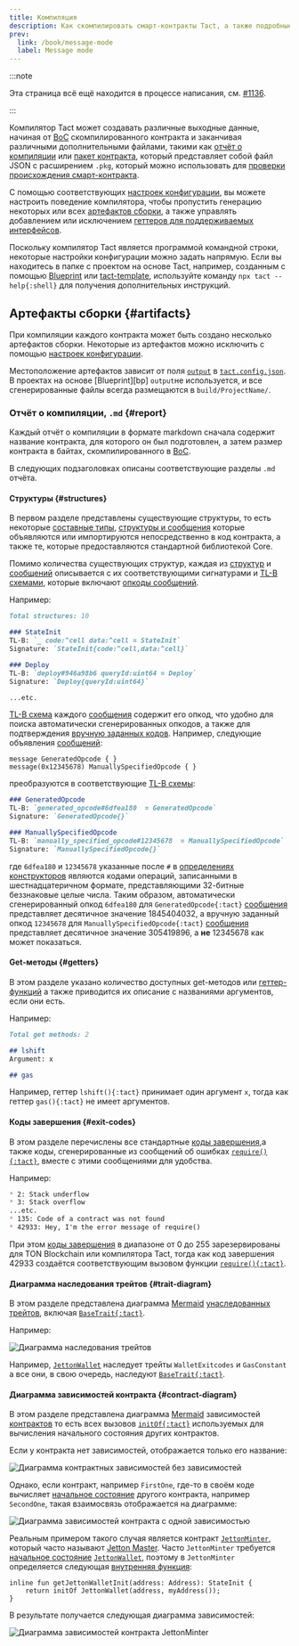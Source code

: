 ```yaml
---
title: Компиляция
description: Как скомпилировать смарт-контракты Tact, а также подробные сведения о предоставляемых артефактах сборки.
prev:
  link: /book/message-mode
  label: Message mode
---
```



:::note

  Эта страница всё ещё находится в процессе написания, см. [#1136](https://github.com/tact-lang/tact/issues/1136).

:::

Компилятор Tact может создавать различные выходные данные, начиная от [BoC](/book/cells#cells-boc) скомпилированного контракта и заканчивая различными дополнительными файлами, такими как [отчёт о компиляции](#report) или [пакет контракта](/ref/evolution/otp-006), который представляет собой файл JSON с расширением `.pkg`, который можно использовать для [проверки происхождения смарт-контракта](https://verifier.ton.org).

С помощью соответствующих [настроек конфигурации](/book/config), вы можете настроить поведение компилятора, чтобы пропустить генерацию некоторых или всех [артефактов сборки](#artifacts), а также управлять добавлением или исключением [геттеров для поддерживаемых интерфейсов](/book/contracts#interfaces).

Поскольку компилятор Tact является программой командной строки, некоторые настройки конфигурации можно задать напрямую. Если вы находитесь в папке с проектом на основе Tact, например, созданным с помощью [Blueprint](https://github.com/ton-org/blueprint) или [tact-template](https://github.com/tact-lang/tact-template), используйте команду `npx tact --help{:shell}` для получения дополнительных инструкций.

## Артефакты сборки {#artifacts}

При компиляции каждого контракта может быть создано несколько артефактов сборки. Некоторые из артефактов можно исключить с помощью [настроек конфигурации](/book/config).

Местоположение артефактов зависит от поля [`output`](/book/config#projects-output) в [`tact.config.json`](/book/config). В проектах на основе [Blueprint][bp] `output`не используется, и все сгенерированные файлы всегда размещаются в `build/ProjectName/`.

### Отчёт о компиляции, `.md` {#report}

Каждый отчёт о компиляции в формате markdown сначала содержит название контракта, для которого он был подготовлен, а затем размер контракта в байтах, скомпилированного в [BoC](/book/cells#cells-boc).

В следующих подзаголовках описаны соответствующие разделы `.md` отчёта.

#### Структуры {#structures}

<Badge text="До Tact 1.6 использовалось название '# Types' " variant="tip" size="medium"/><p/>

В первом разделе представлены существующие структуры, то есть некоторые [составные типы](/book/types#composite-types), [структуры и сообщения](/book/structs-and-messages) которые объявляются или импортируются непосредственно в код контракта, а также те, которые предоставляются стандартной библиотекой Core.

Помимо количества существующих структур, каждая из [структур][struct] и [сообщений][message] описывается с их соответствующими сигнатурами и [TL-B схемами][tlb], которые включают [опкоды сообщений](/book/structs-and-messages#message-opcodes).

Например:

```md
Total structures: 10

### StateInit
TL-B: `_ code:^cell data:^cell = StateInit`
Signature: `StateInit{code:^cell,data:^cell}`

### Deploy
TL-B: `deploy#946a98b6 queryId:uint64 = Deploy`
Signature: `Deploy{queryId:uint64}`

...etc.
```

[TL-B схема][tlb] каждого [сообщения][message] содержит его опкод, что удобно для поиска автоматически сгенерированных опкодов, а также для подтверждения [вручную заданных кодов](/book/structs-and-messages#message-opcodes). Например, следующие объявления [сообщений][message]:

```tact
message GeneratedOpcode { }
message(0x12345678) ManuallySpecifiedOpcode { }
```

преобразуются в соответствующие [TL-B схемы][tlb]:

```md
### GeneratedOpcode
TL-B: `generated_opcode#6dfea180  = GeneratedOpcode`
Signature: `GeneratedOpcode{}`

### ManuallySpecifiedOpcode
TL-B: `manually_specified_opcode#12345678  = ManuallySpecifiedOpcode`
Signature: `ManuallySpecifiedOpcode{}`
```

где `6dfea180` и `12345678` указанные после `#` в [определениях конструкторов](https://docs.ton.org/v3/documentation/data-formats/tlb/tl-b-language#constructors) являются кодами операций, записанными в шестнадцатеричном формате, представляющими $32$-битные беззнаковые целые числа. Таким образом, автоматически сгенерированный опкод `6dfea180` для `GeneratedOpcode{:tact}` [сообщения][message] представляет десятичное значение $1845404032$, а вручную заданный опкод `12345678` для `ManuallySpecifiedOpcode{:tact}` [сообщения][message] представляет десятичное значение $305419896$, а **не** $12345678$ как может показаться.

#### Get-методы {#getters}

В этом разделе указано количество доступных get-методов или [геттер-функций](/book/functions#getter-functions) а также приводится их описание с названиями аргументов, если они есть.

Например:

```md
Total get methods: 2

## lshift
Argument: x

## gas
```

Например, геттер `lshift(){:tact}` принимает один аргумент `x`, тогда как геттер `gas(){:tact}` не имеет аргументов.

#### Коды завершения {#exit-codes}

В этом разделе перечислены все стандартные [коды завершения](/book/exit-codes),а также коды, сгенерированные из сообщений об ошибках [`require(){:tact}`](/ref/core-debug#require), вместе с этими сообщениями для удобства.

Например:

```md
* 2: Stack underflow
* 3: Stack overflow
...etc.
* 135: Code of a contract was not found
* 42933: Hey, I'm the error message of require()
```

При этом [коды завершения](/book/exit-codes) в диапазоне от $0$ до $255$ зарезервированы для TON Blockchain или компилятора Tact, тогда как код завершения $42933$ создаётся соответствующим вызовом функции [`require(){:tact}`](/ref/core-debug#require).

#### Диаграмма наследования трейтoв {#trait-diagram}

В этом разделе представлена диаграмма [Mermaid][mm] [унаследованных трейтов](/book/contracts#traits), включая [`BaseTrait{:tact}`](/ref/core-base).

Например:

![Диаграмма наследования трейтов](../../../assets/trait-inheritance-diagram.png)

Например, [`JettonWallet`][code-jetton-wallet] наследует трейты `WalletExitcodes` и `GasConstant` а все они, в свою очередь, наследуют [`BaseTrait{:tact}`](/ref/core-base).

#### Диаграмма зависимостей контракта {#contract-diagram}

В этом разделе представлена диаграмма [Mermaid][mm] зависимостей [контрактов](/book/contracts) то есть всех вызовов [`initOf{:tact}`](/book/expressions#initof) используемых для вычисления начального состояния других контрактов.

Если у контракта нет зависимостей, отображается только его название:

![Диаграмма контрактных зависимостей без зависимостей](../../..//assets/contract-dependency-diagram.png)

Однако, если контракт, например `FirstOne`, где-то в своём коде вычисляет [начальное состояние](/book/expressions#initof) другого контракта, например `SecondOne`, такая взаимосвязь отображается на диаграмме:

![Диаграмма зависимостей контракта с одной зависимостью](../../../assets/contract-dependency-diagram-2.png)

Реальным примером такого случая является контракт [`JettonMinter`][code-jetton-minter], который часто называют [Jetton Master](/cookbook/jettons#jetton-master-contract). Часто `JettonMinter` требуется [начальное состояние](/book/expressions#initof) [`JettonWallet`][code-jetton-wallet], поэтому в `JettonMinter` определяется следующая [внутренняя функция](/book/contracts#internal-functions):

```tact
inline fun getJettonWalletInit(address: Address): StateInit {
    return initOf JettonWallet(address, myAddress());
}
```

В результате получается следующая диаграмма зависимостей:

![Диаграмма зависимостей контракта JettonMinter](../../../assets/contract-dependency-diagram-3.png)

[struct]: /book/structs-and-messages#structs
[message]: /book/structs-and-messages#messages
[tlb]: https://docs.ton.org/develop/data-formats/tl-b-language
[mm]: https://mermaid.js.org/
[code-jetton-wallet]: https://github.com/tact-lang/jetton/blob/ef802f95c967f2fd37e80893845c3c3ed7c34c78/sources/jetton_wallet.tact
[code-jetton-minter]: https://github.com/tact-lang/jetton/blob/ef802f95c967f2fd37e80893845c3c3ed7c34c78/sources/jetton_minter_discoverable.tact
